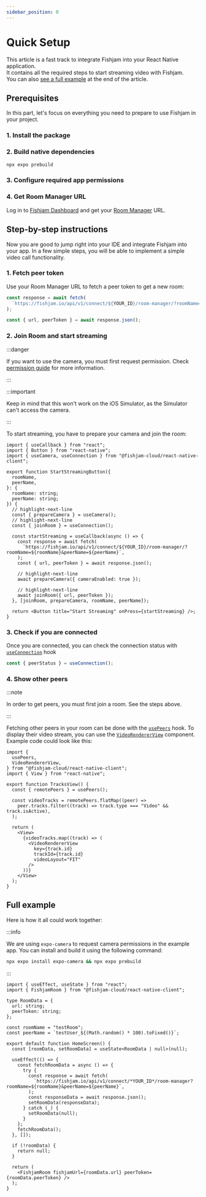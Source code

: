 ```yaml
---
sidebar_position: 0
---
```



# Quick Setup

This article is a fast track to integrate Fishjam into your React Native application.  
It contains all the required steps to start streaming video with Fishjam.  
You can also [see a full example](#full-example) at the end of the article.

## Prerequisites

In this part, let's focus on everything you need to prepare to use Fishjam in your project.

### 1. Install the package

<InstallPackage />

### 2. Build native dependencies

```bash
npx expo prebuild
```

### 3. Configure required app permissions

<ConfigurePermissions />

### 4. Get Room Manager URL

Log in to [Fishjam Dashboard](https://fishjam.io/app) and get your [Room Manager](/room-manager) URL.

## Step-by-step instructions

Now you are good to jump right into your IDE and integrate Fishjam into your app.
In a few simple steps, you will be able to implement a simple video call functionality.

### 1. Fetch peer token

Use your Room Manager URL to fetch a peer token to get a new room:

```ts
const response = await fetch(
  `https://fishjam.io/api/v1/connect/${YOUR_ID}/room-manager/?roomName=${roomName}&peerName=${peerName}`,
);

const { url, peerToken } = await response.json();
```

### 2. Join Room and start streaming

:::danger

If you want to use the camera, you must first request permission. Check
[permission guide](/react-native/installation#step-2-configure-app-permissions) for more information.

:::

:::important

Keep in mind that this won't work on the iOS Simulator, as the Simulator can't access the camera.

:::

To start streaming, you have to prepare your camera and join the room:

```tsx
import { useCallback } from "react";
import { Button } from "react-native";
import { useCamera, useConnection } from "@fishjam-cloud/react-native-client";

export function StartStreamingButton({
  roomName,
  peerName,
}: {
  roomName: string;
  peerName: string;
}) {
  // highlight-next-line
  const { prepareCamera } = useCamera();
  // highlight-next-line
  const { joinRoom } = useConnection();

  const startStreaming = useCallback(async () => {
    const response = await fetch(
      `https://fishjam.io/api/v1/connect/${YOUR_ID}/room-manager/?roomName=${roomName}&peerName=${peerName}`,
    );
    const { url, peerToken } = await response.json();

    // highlight-next-line
    await prepareCamera({ cameraEnabled: true });

    // highlight-next-line
    await joinRoom({ url, peerToken });
  }, [joinRoom, prepareCamera, roomName, peerName]);

  return <Button title="Start Streaming" onPress={startStreaming} />;
}
```

### 3. Check if you are connected

Once you are connected, you can check the connection status with [`useConnection`](/api/mobile/functions/useConnection) hook

```ts
const { peerStatus } = useConnection();
```

### 4. Show other peers

:::note

In order to get peers, you must first join a room. See the steps above.

:::

Fetching other peers in your room can be done with the [`usePeers`](/api/mobile/functions/usePeers) hook. To display their video stream, you can use the
[`VideoRendererView`](/api/mobile/functions/VideoRendererView) component. Example code could look like this:

```tsx
import {
  usePeers,
  VideoRendererView,
} from "@fishjam-cloud/react-native-client";
import { View } from "react-native";

export function TracksView() {
  const { remotePeers } = usePeers();

  const videoTracks = remotePeers.flatMap((peer) =>
    peer.tracks.filter((track) => track.type === "Video" && track.isActive),
  );

  return (
    <View>
      {videoTracks.map((track) => (
        <VideoRendererView
          key={track.id}
          trackId={track.id}
          videoLayout="FIT"
        />
      ))}
    </View>
  );
}
```

## Full example

Here is how it all could work together:

:::info

We are using `expo-camera` to request camera permissions in the example app. You can install and build it using the
following command:

```bash
npx expo install expo-camera && npx expo prebuild
```

:::

```tsx
import { useEffect, useState } from "react";
import { FishjamRoom } from "@fishjam-cloud/react-native-client";

type RoomData = {
  url: string;
  peerToken: string;
};

const roomName = "testRoom";
const peerName = `testUser_${(Math.random() * 100).toFixed()}`;

export default function HomeScreen() {
  const [roomData, setRoomData] = useState<RoomData | null>(null);

  useEffect(() => {
    const fetchRoomData = async () => {
      try {
        const response = await fetch(
          `https://fishjam.io/api/v1/connect/*YOUR_ID*/room-manager?roomName=${roomName}&peerName=${peerName}`,
        );
        const responseData = await response.json();
        setRoomData(responseData);
      } catch (_) {
        setRoomData(null);
      }
    };
    fetchRoomData();
  }, []);

  if (!roomData) {
    return null;
  }

  return (
    <FishjamRoom fishjamUrl={roomData.url} peerToken={roomData.peerToken} />
  );
}
```
